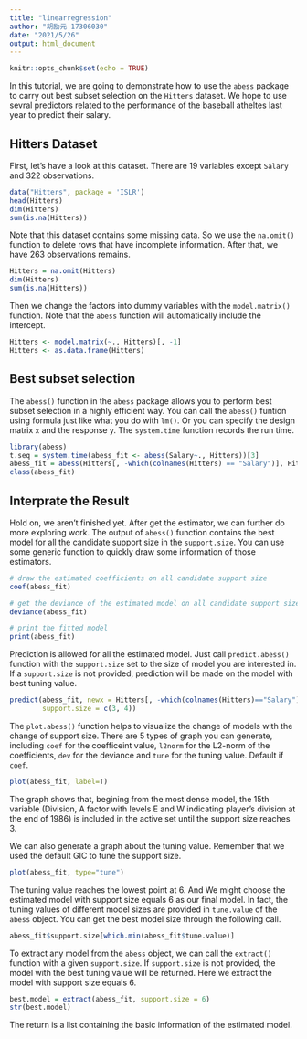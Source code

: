```yaml
---
title: "linearregression"
author: "胡励元 17306030"
date: "2021/5/26"
output: html_document
---
```


```r
knitr::opts_chunk$set(echo = TRUE)
```

In this tutorial, we are going to demonstrate how to use the `abess` package to carry out best subset selection on the `Hitters` dataset. 
We hope to use sevral predictors related to the performance of the baseball atheltes last year to predict their salary.

## Hitters Dataset

First, let's have a look at this dataset. There are 19 variables except `Salary` and 322 observations.

```r
data("Hitters", package = 'ISLR')
head(Hitters)
dim(Hitters)
sum(is.na(Hitters))
```
Note that this dataset contains some missing data. So we use the `na.omit()` function to delete rows that have incomplete information. After that, we have 263 observations remains.
```r
Hitters = na.omit(Hitters)
dim(Hitters)
sum(is.na(Hitters))
```
Then we change the factors into dummy variables with the `model.matrix()` function. Note that the `abess` function will automatically include the intercept.

```r
Hitters <- model.matrix(~., Hitters)[, -1]
Hitters <- as.data.frame(Hitters)
```

## Best subset selection

The `abess()` function in the `abess` package allows you to perform best subset selection in a highly efficient way. You can call the `abess()` funtion using formula just like what you do with `lm()`. Or you can specify the design matrix `x` and the response `y`. The `system.time` function records the run time.
```r
library(abess)
t.seq = system.time(abess_fit <- abess(Salary~., Hitters))[3]
abess_fit = abess(Hitters[, -which(colnames(Hitters) == "Salary")], Hitters$Salary)
class(abess_fit)
```

<!-- By default, the `abess` function implements the ABESS algorithm with the support size changing from 0 to $\min\{p,n/log(n)p \}$ and the best support size is determined by the Generalized Informatoin Criterion (GIC). You can change the tunging criterion by specifying the argument `tune.type`. The available tuning criterion now are `gic`, `aic`, `bic`, `ebic` and `cv`. For a quicker solution, you can change the tuning strategy to a golden section path which trys to find the elbow point of the tuning criterion over the hyperparameter space. Here we give an example. -->
<!-- ```{r} -->
<!-- abess_fit.gs <- abess(Salary~., Hitters, tune = "bic", tune.path = "gs") -->
<!-- ``` -->

## Interprate the Result

Hold on, we aren't finished yet. After get the estimator, we can further do more exploring work.
The output of `abess()` function contains the best model for all the candidate support size in the `support.size`. You can use some generic function to quickly draw some information of those estimators.
```r
# draw the estimated coefficients on all candidate support size
coef(abess_fit)

# get the deviance of the estimated model on all candidate support size
deviance(abess_fit)

# print the fitted model
print(abess_fit)
```

Prediction is allowed for all the estimated model. Just call `predict.abess()` function with the `support.size` set to the size of model you are interested in. If a `support.size` is not provided, prediction will be made on the model with best tuning value.
```r
predict(abess_fit, newx = Hitters[, -which(colnames(Hitters)=="Salary")], 
        support.size = c(3, 4))
```


The `plot.abess()` function helps to visualize the change of models with the change of support size. There are 5 types of graph you can generate, including `coef` for the coefficeint value, `l2norm` for the L2-norm of the coefficients, `dev` for the deviance and `tune` for the tuning value. Default if `coef`.
```r
plot(abess_fit, label=T)
```
The graph shows that, begining from the most dense model, the 15th variable (Division, A factor with levels E and W indicating player's division at the end of 1986) is included in the active set until the support size reaches 3.

We can also generate a graph about the tuning value. Remember that we used the default GIC to tune the support size. 
```r
plot(abess_fit, type="tune")
```

The tuning value reaches the lowest point at 6. And We might choose the estimated model with support size equals 6 as our final model. In fact, the tuning values of different model sizes are provided in `tune.value` of the `abess` object. You can get the best model size through the following call.
```r
abess_fit$support.size[which.min(abess_fit$tune.value)]
```

To extract any model from the `abess` object, we can call the `extract()` function with a given `support.size`. If `support.size` is not provided, the model with the best tuning value will be returned. Here we extract the model with support size equals 6.
```r
best.model = extract(abess_fit, support.size = 6)
str(best.model)
```

The return is a list containing the basic information of the estimated model.

